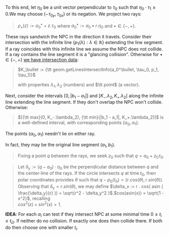 
To this end,
let $\eta_0$ be a unit vector perpendicular to $\tau_0$
such that $\eta_0 \cdot \tau_1 \geq 0$.<SideNote>We may choose $(-\tau_{0y}, \tau_{0x})$ or its negation.</SideNote>
We project two rays:
> $\rho_\bullet(z) := a_0^\bullet + z . \tau_0$ where $a_0^\bullet := a_0 \bullet r.\eta_0$ and $\bullet \in \{ -, + \}$.

These rays sandwich the NPC in the direction it travels.
Consider their intersection with the infinite line $\{ p_1(\lambda) : \lambda \in \mathbb{R} \}$ extending the line segment.
If a ray coincides with this infinite line we assume the NPC does not collide.<QedIcon/> <SideNote>If a ray contains the line segment it is a "glancing collision".</SideNote>
Otherwise for $\bullet \in \{ -, + \}$ [we have intersection data](https://github.com/rob-myers/the-last-redoubt/blob/master/src/projects/service/geom.js "@new-tab"):
> $K_\bullet := {\tt geom.getLinesIntersectInfo(a_0^\bullet, \tau_0, p_1, \tau_1)}$
>
> with properties $\lambda_1, \lambda_2$ (numbers) and $\tt point$ (a vector).

<!--
- If $K_- . \lambda_1$ and $K_+ . \lambda_1$ have different sign, the NPC initially collides.<QedIcon/>
- Suppose $K_- . \lambda_1$ and $K_+ . \lambda_1$ are both negative.
  If both have upper-bound $-r$ there's no collision.<QedIcon/>
  Otherwise [we can check](https://github.com/rob-myers/the-last-redoubt/blob/master/src/projects/service/geom.js "@new-tab") ${\tt geom.lineSegIntersectsCircle(a_1, b_1, a_0, r)}$.<QedIcon/>

Then we may assume $K_- . \lambda_1, K_+ . \lambda_1 \geq 0$.
-->

Next, consider the intervals $[0, |b_1 - a_1|]$ and $[ K_-.\lambda_2, K_+.\lambda_2 ]$ along the infinite line extending the line segment.
If they don't overlap the NPC won't collide.<QedIcon/>
Otherwise:
> $[{\tt max}(0, K_-.\lambda_2), {\tt min}(|b_1 - a_1|, K_+.\lambda_2)]$ is a well-defined interval,
with corresponding points $(\alpha_0, \alpha_1)$.

<aside>

  The points $(\alpha_0, \alpha_1)$ needn't lie on either ray.

  In fact, they may be the original line segment $(a_1, b_1)$.

</aside>

> Fixing a point $q$ between the rays, we seek $z_0$ such that $q = a_0 + z_0 \tau_0$.

> Let $\delta_y := (q - a_0) \cdot \eta_0$ be the perpendicular distance between $q$ and the center-line of the rays. If the circle intersects $q$ at time $t_0$, then polar coordinates provides $\theta$ such that $q - p_0(t_0) = (r . cos(\theta), r . sin(\theta))$.
Observing that $\delta_y = r . sin(\theta)$,
we may define $\delta_x := r . cos( asin ( \frac{\delta_y}{r} )) = \sqrt{r^2 - \delta_y^2 }$.<SideNote>$cos(asin(x)) = \sqrt{1 - x^2}$, recalling<br/> $cos^2(x) + sin^2(x) = 1$.</SideNote>


<!--
If the NPC eventually collides with $q$ at time $t_0$, then $q$ will lie on the border of the circle. At time $t$ we know the circle's center resides at $p_0(t_0)$.
-->

**IDEA**: For each $\alpha_i$ can test if they intersect NPC at some minimal time $0 \leq t_i \leq t_\Omega$. If neither do no collision. If exactly one does then collide there. If both do then choose one with smaller $t_i$.

<!--
TODO verify and flesh out
- view NPC motion as λz.(a0 + z.𝛕0)
- compute (⍺_i - a_0) · 𝛕0 (1)
- compute (⍺_i - a_0) · η0 (2)
- z := (1) + func((2)) (translate between circular segs)
- translate back to time: z ↦ z/u
-->
